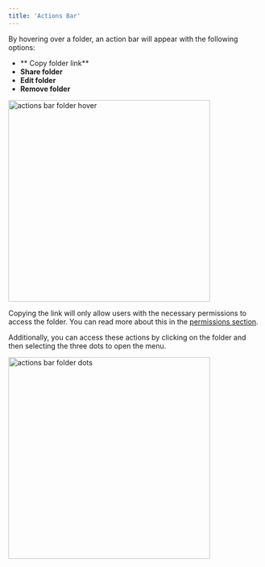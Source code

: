 ```yaml
---
title: 'Actions Bar'
---
```

By hovering over a folder, an action bar will appear with the following options:

- ** Copy folder link**
- **Share folder**
- **Edit folder**
- **Remove folder**

<img src="/images/actions_bar_folder_hover.png" 
   alt = "actions bar folder hover"
   width="400" />

   <Note>Copying the link will only allow users with the necessary permissions to access the folder. You can read more about this in the [permissions section](/permissions).</Note>

   Additionally, you can access these actions by clicking on the folder and then selecting the three dots to open the menu.

   <img src="/images/actions_bar_folder_dots.png" 
   alt = "actions bar folder dots"
   width="400" />